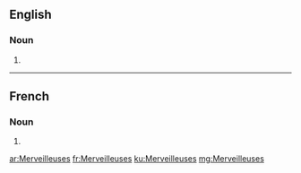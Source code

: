 ==English==

===Noun===
{{head|en|noun plural form}}

# {{plural of|Merveilleuse|lang=en}}

----

==French==

===Noun===
{{head|fr|noun plural form|g=f}}

# {{plural of|Merveilleuse|lang=fr}}

[[ar:Merveilleuses]]
[[fr:Merveilleuses]]
[[ku:Merveilleuses]]
[[mg:Merveilleuses]]